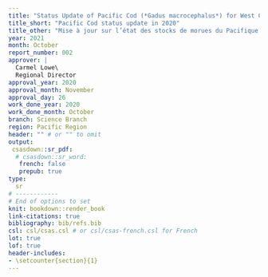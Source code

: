 ```yaml
---
title: "Status Update of Pacific Cod (*Gadus macrocephalus*) for West Coast Vancouver Island (Area 3CD), and Hecate Strait and Queen Charlotte Sound (Area 5ABCD) in 2020"
title_short: "Pacific Cod status update in 2020"
title_other: "Mise à jour sur l’état des stocks de morues du Pacifique (*Gadus macrocephalus*) au large de la côte ouest de l’île de Vancouver (zone 3CD) ainsi que dans le détroit d’Hécate et le bassin de la Reine-Charlotte (zone 5ABCD) en 2020"
year: 2021
month: October
report_number: 002
approver: |
  Carmel Lowe\
  Regional Director
approval_year: 2020
approval_month: November
approval_day: 26
work_done_year: 2020
work_done_month: October
branch: Science Branch
region: Pacific Region
header: "" # or "" to omit
output:
 csasdown::sr_pdf:
  # csasdown::sr_word:
   french: false
   prepub: true
type:
  sr
# ------------
# End of options to set
knit: bookdown::render_book
link-citations: true
bibliography: bib/refs.bib
csl: csl/csas.csl # or csl/csas-french.csl for French
lot: true
lof: true
header-includes:
- \setcounter{section}{1}
---
```


